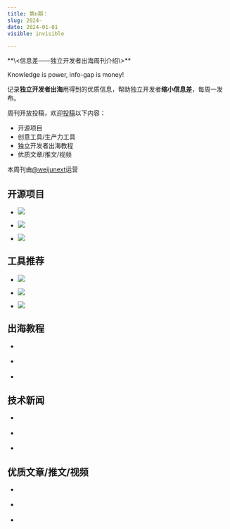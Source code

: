 ```yaml
---
title: 第n期：
slug: 2024-
date: 2024-01-01
visible: invisible

---
```


<Aside>
**\<信息差——独立开发者出海周刊介绍\>**

Knowledge is power, info-gap is money!

记录**独立开发者出海**用得到的优质信息，帮助独立开发者**缩小信息差**，每周一发布。

周刊开放投稿，欢迎[投稿](https://github.com/weijunext/gapis.money/issues)以下内容：
- 开源项目
- 创意工具/生产力工具
- 独立开发者出海教程
- 优质文章/推文/视频

本周刊由[@weijunext](https://x.com/intent/follow?screen_name=weijunext)运营
</Aside>

## 

## 开源项目

- []()


  ![](/assets/0)

- []()


  ![](/assets/0)

- []()


  ![](/assets/0)


## 工具推荐

- []()


  ![](/assets/0)

- []()


  ![](/assets/0)

- []()


  ![](/assets/0)


## 出海教程

- []()

- []()

- []()


## 技术新闻

- []()

- []()

- []()


## 优质文章/推文/视频

- []()

- []()

- []()

